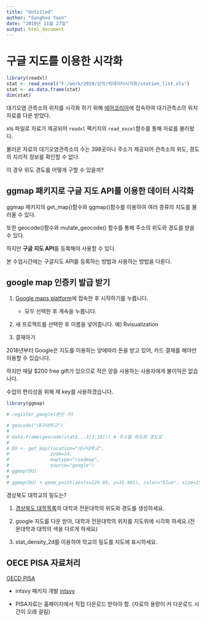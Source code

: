 ```yaml
---
title: "Untitled"
author: "Sanghoo Yoon"
date: "2019년 11월 27일"
output: html_document
---
```


# 구글 지도를 이용한 시각화

```r
library(readxl)
stat <- read_excel("F:/work/2019/강의/빅데이터시각화/station_list.xls")
stat <- as.data.frame(stat)
dim(stat)
```

대기오염 관측소의 위치를 시각화 하기 위해 [에어코리아](https://www.airkorea.or.kr/)에 접속하여 대기관측소의 위치자료를 다운 받았다.

xls 파일로 자료가 제공되어 ```readxl``` 팩키지의 ```read_excel```함수를 통해 자료를 불러왔다.

불러온 자료의 대기오염관측소의 수는 398곳이나 주소가 제공되어 관측소의 위도, 경도의 지리적 정보를 확인할 수 없다.

이 경우 위도 경도를 어떻게 구할 수 있을까?

## ggmap 패키지로 구글 지도 API를 이용한 데이터 시각화

ggmap 패키지의 get_map()함수와 ggmap()함수를 이용하여 여러 종류의 지도를 불러올 수 있다. 

또한 geocode()함수와 mutate_geocode() 함수를 통해 주소의 위도와 경도를 받을 수 있다.

하지만 **구글 지도 API**를 등록해야 사용할 수 있다.

본 수업시간에는 구글지도 API를 등록하는 방법과 사용하는 방법을 다룬다.

## google map 인증키 발급 받기

1. [Google maps platform](https://cloud.google.com/maps-platform/)에 접속한 후 시작하기를 누릅니다.

   - 모두 선택한 후 계속을 누릅니다.
   
2. 새 프로젝트를 선택한 후 이름을 넣어줍니다. 예) Rvisualization

3. 결재하기 

2018년부터 Google은 지도를 이용하는 양에따라 돈을 받고 있어, 카드 결재를 해야만 이용할 수 있습니다.

하지만 매달 $200 free gift가 있으므로 적은 양을 사용하는 사용자에게 불이익은 없습니다.

수업의 편리성을 위해 제 key를 사용하겠습니다.

```r
library(ggmap)

# register_google(본인 키) 

# geocode("대구대학교")
# 
# data.frame(geocode(stat$...3[3:10])) # 주소를 위도와 경도로
# 
# DU <- get_map(location="대구대학교",
#               zoom=14,
#               maptype="roadmap",
#               source="google")
# ggmap(DU)
# 
# ggmap(DU) + geom_point(aes(x=128.85, y=35.901), color="blue", size=15)

```

경상북도 대학교의 밀도는?

   1. [경상북도 대학목록](https://ko.wikipedia.org/wiki/%EA%B2%BD%EC%83%81%EB%B6%81%EB%8F%84%EC%9D%98_%EB%8C%80%ED%95%99_%EB%AA%A9%EB%A1%9D)의 대학과 전문대학의 위도와 경도를 생성하세요.

   2. google 지도를 다운 받아, 대학과 전문대학의 위치를 지도위에 시각화 하세요.(전문대학과 대학의 색을 다르게 하세요)

   3. stat_density_2d를 이용하여 학교의 밀도를 지도에 표시하세요.
   
## OECE PISA 자료처리 

[OECD PISA](https://www.oecd.org/pisa)

* intsvy 패키지 개발 [intsvy](http://danielcaro.net/r-intsvy/)

* PISA자료는 홈페이지에서 직접 다운로드 받아야 함. (자료의 용량이 커 다운로드 시간이 오래 걸림)





